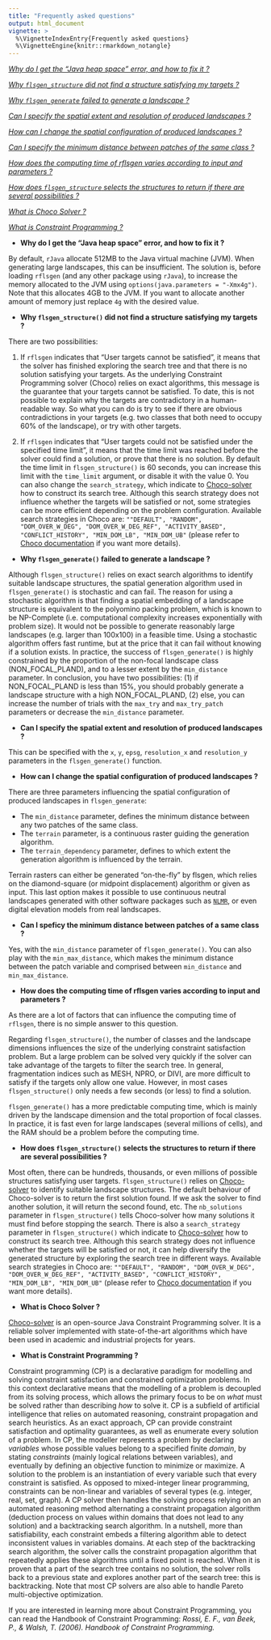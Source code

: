 ```yaml
---
title: "Frequently asked questions"
output: html_document
vignette: >
  %\VignetteIndexEntry{Frequently asked questions}
  %\VignetteEngine{knitr::rmarkdown_notangle}
---
```


*[Why do I get the "Java heap space" error, and how to fix it ?](#heap)*

*[Why `flsgen_structure` did not find a structure satisfying my targets ?](#no_struct)*

*[Why `flsgen_generate` failed to generate a landscape ?](#no_land)*

*[Can I specify the spatial extent and resolution of produced landscapes ?](#spatial_extent)*

*[How can I change the spatial configuration of produced landscapes ?](#spatial_conf)*

*[Can I specify the minimum distance between patches of the same class ?](#min_dist)*

*[How does the computing time of rflsgen varies according to input and parameters ?](#time)*

*[How does `flsgen_structure` selects the structures to return if there are several possibilities ?](#nb_solutions)*

*[What is Choco Solver ? ](#choco)*

*[What is Constraint Programming ?](#constraint programming)*

- **Why do I get the "Java heap space" error, and how to fix it ? <a name="heap"></a>**

By default, `rJava` allocate 512MB to the Java virtual machine (JVM). When generating large landscapes, this can be insufficient. The solution is, before loading `rflsgen` (and any other package using `rJava`), to increase the memory allocated to the JVM using `options(java.parameters = "-Xmx4g")`. Note that this allocates 4GB to the JVM. If you want to allocate another amount of memory just replace `4g` with the desired value.

- **Why `flsgen_structure()` did not find a structure satisfying my targets ? <a name="no_struct"></a>**

There are two possibilities:

1. If `rflsgen` indicates that "User targets cannot be satisfied", it means that the solver has finished exploring the search tree and that there is no solution satisfying your targets. As the underlying Constraint Programming solver (Choco) relies on exact algorithms, this message is the guarantee that your targets cannot be satisfied. To date, this is not possible to explain why the targets are contradictory in a human-readable way. So what you can do is try to see if there are obvious contradictions in your targets (e.g. two classes that both need to occupy 60% of the landscape), or try with other targets.

2. If `rflsgen` indicates that "User targets could not be satisfied under the specified time limit", it means that the time limit was reached before the solver could find a solution, or prove that there is no solution. By default the time limit in `flsgen_structure()` is 60 seconds, you can increase this limit with the `time_limit` argument, or disable it with the value 0. You can also change the `search_strategy`, which indicate to [Choco-solver](https://choco-solver.org/) how to construct its search tree. Although this search strategy does not influence whether the targets will be satisfied or not, some strategies can be more efficient depending on the problem configuration. Available search strategies in Choco are: `""DEFAULT", "RANDOM", "DOM_OVER_W_DEG", "DOM_OVER_W_DEG_REF", "ACTIVITY_BASED", "CONFLICT_HISTORY", "MIN_DOM_LB", "MIN_DOM_UB"` (please refer to [Choco documentation](https://choco-solver.org/docs/solving/strategies/) if you want more details).

- **Why `flsgen_generate()` failed to generate a landscape ? <a name="no_land"></a>**

Although `flsgen_structure()` relies on exact search algorithms to identify suitable landscape structures, the spatial generation algorithm used in `flsgen_generate()` is stochastic and can fail. The reason for using a stochastic algorithm is that finding a spatial embedding of a landscape structure is equivalent to the polyomino packing problem, which is known to be NP-Complete (i.e. computational complexity increases exponentially with problem size). It would not be possible to generate reasonably large landscapes (e.g. larger than 100x100) in a feasible time. Using a stochastic algorithm offers fast runtime, but at the price that it can fail without knowing if a solution exists. In practice, the success of `flsgen_generate()` is highly constrained by the proportion of the non-focal landscape class (NON_FOCAL_PLAND), and to a lesser extent by the `min_distance` parameter. In conclusion, you have two possibilities: (1) if NON_FOCAL_PLAND is less than 15%, you should probably generate a landscape structure with a high NON_FOCAL_PLAND, (2) else, you can increase the number of trials with the `max_try` and `max_try_patch` parameters or decrease the `min_distance` parameter.

- **Can I specify the spatial extent and resolution of produced landscapes ? <a name="spatial_extent"></a>**

This can be specified with the `x`, `y`, `epsg`, `resolution_x` and `resolution_y` parameters in the `flsgen_generate()` function.

- **How can I change the spatial configuration of produced landscapes ? <a name="spatial_conf"></a>**

There are three parameters influencing the spatial configuration of produced landscapes in `flsgen_generate`:

- The `min_distance` parameter, defines the minimum distance between any two patches of the same class.
- The `terrain` parameter, is a continuous raster guiding the generation algorithm.
- The `terrain_dependency` parameter, defines to which extent the generation algorithm is influenced by the terrain.

Terrain rasters can either be generated "on-the-fly" by flsgen, which relies on the diamond-square (or midpoint displacement) algorithm or given as input. This last option makes it possible to use continuous neutral landscapes generated with other software packages such as [`NLMR`](https://ropensci.github.io/NLMR/), or even digital elevation models from real landscapes.

- **Can I speficy the minimum distance between patches of a same class ? <a name="min_dist"></a>**

Yes, with the `min_distance` parameter of `flsgen_generate()`. You can also play with the `min_max_distance`, which makes the minimum distance between the patch variable and comprised between `min_distance` and `min_max_distance`.

- **How does the computing time of rflsgen varies according to input and parameters ? <a name="time"></a>**

As there are a lot of factors that can influence the computing time of `rflsgen`, there is no simple answer to this question.

Regarding `flsgen_structure()`, the number of classes and the landscape dimensions influences the size of the underlying constraint satisfaction problem. But a large problem can be solved very quickly if the solver can take advantage of the targets to filter the search tree. In general, fragmentation indices such as MESH, NPRO, or DIVI, are more difficult to satisfy if the targets only allow one value. However, in most cases `flsgen_structure()` only needs a few seconds (or less) to find a solution.

`flsgen_generate()` has a more predictable computing time, which is mainly driven by the landscape dimension and the total proportion of focal classes. In practice, it is fast even for large landscapes (several millions of cells), and the RAM should be a problem before the computing time.

- **How does `flsgen_structure()` selects the structures to return if there are several possibilities ? <a name="nb_solutions"></a>**

Most often, there can be hundreds, thousands, or even millions of possible structures satisfying user targets. `flsgen_structure()` relies on [Choco-solver](https://choco-solver.org/) to identify suitable landscape structures. The default behaviour of Choco-solver is to return the first solution found. If we ask the solver to find another solution, it will return the second found, etc. The `nb_solutions` parameter in `flsgen_structure()` tells Choco-solver how many solutions it must find before stopping the search. There is also a `search_strategy` parameter in `flsgen_structure()` which indicate to [Choco-solver](https://choco-solver.org/) how to construct its search tree. Although this search strategy does not influence whether the targets will be satisfied or not, it can help diversify the generated structure by exploring the search tree in different ways. Available search strategies in Choco are: `""DEFAULT", "RANDOM", "DOM_OVER_W_DEG", "DOM_OVER_W_DEG_REF", "ACTIVITY_BASED", "CONFLICT_HISTORY", "MIN_DOM_LB", "MIN_DOM_UB"` (please refer to [Choco documentation](https://choco-solver.org/docs/solving/strategies/) if you want more details).

- **What is Choco Solver ? <a name="choco"></a>**

[Choco-solver](https://choco-solver.org/) is an open-source Java Constraint Programming solver. It is a reliable solver implemented with state-of-the-art algorithms which have been used in academic and industrial projects for years.

- **What is Constraint Programming ? <a name="constraint programming"></a>**

Constraint programming (CP) is a declarative paradigm for modelling and solving constraint satisfaction and constrained optimization problems. In this context declarative means that the modelling of a problem is decoupled from its solving process, which allows the primary focus to be on *what* must be solved rather than describing *how* to solve it. CP is a subfield of artificial intelligence that relies on automated reasoning, constraint propagation and search heuristics. As an exact approach, CP can provide constraint satisfaction and optimality guarantees, as well as enumerate every solution of a problem. In CP, the modeller represents a problem by declaring *variables* whose possible values belong to a specified finite *domain*, by stating *constraints* (mainly logical relations between variables), and eventually by defining an objective function to minimize or maximize. A solution to the problem is an instantiation of every variable such that every constraint is satisfied. As opposed to mixed-integer linear programming, constraints can be non-linear and variables of several types (e.g. integer, real, set, graph). A CP solver then handles the solving process relying on an automated reasoning method alternating a constraint propagation algorithm (deduction process on values within domains that does not lead to any solution) and a backtracking search algorithm. In a nutshell, more than satisfiability, each constraint embeds a filtering algorithm able to detect inconsistent values in variables domains. At each step of the backtracking search algorithm, the solver calls the constraint propagation algorithm that repeatedly applies these algorithms until a fixed point is reached. When it is proven that a part of the search tree contains no solution, the solver rolls back to a previous state and explores another part of the search tree: this is backtracking. Note that most CP solvers are also able to handle Pareto multi-objective optimization.

If you are interested in learning more about Constraint Programming, you can read the Handbook of Constraint Programming: *Rossi, E. F., van Beek, P., & Walsh, T. (2006). Handbook of Constraint Programming.*
